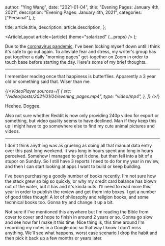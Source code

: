 
  author: "Ying Wang",
  date: "2021-01-04",
  title: "Evening Pages: January 4th, 2021",
  description: "Evening Pages: January 4th, 2021",
  categories: ["Personal"],
};

  title: article.title,
  description: article.description,
};

  <ArticleLayout article={article} theme="solarized" {...props} />
);

Due to the [coronavirus
pandemic](https://en.wikipedia.org/wiki/2019-20_coronavirus_pandemic), I've been
locking myself down until I think it's safe to go out again. To alleviate fear
and stress, my writer's group has put together a daily "morning pages"
get-together on Zoom in order to touch base before starting the day. Here's some
of my brief thoughts.

---

I remember reading once that happiness is butterflies. Apparently a 3 year old
or something said that. Wiser than me.

{/_<VideoPlayer
sources={[
{
src: "/video/posts/2021/01/04/evening_pages.mp4",
type: "video/mp4",
},
]}
/>_/}

Heehee. Doggee.

Also not sure whether Reddit is now only providing 240p video for export or
something, but video quality seems to have declined. Man if they keep this up I
might have to go somewhere else to find my cute animal pictures and videos.

---

I don't think anything was as grueling as doing all that manual data entry over
this past long weekend. It was long in hours spent and long in hours perceived.
Somehow I managed to get it done, but then fell into a bit of a stupor on
Sunday. So I still have 3 reports I need to do for my year in review, and then I
can start looking at apps I want to build or keep building.

I've been purchasing a goodly number of books recently. I'm not sure how the
stack grew so big so quickly, or why my credit card balance has blown out of the
water, but it has and it's kinda nuts. I'll need to read more this year in order
to publish the review and get them into boxes. I got a number of good titles
though! A lot of philosophy and religion books, and some technical books too.
Gonna try and change it up a bit.

Not sure if I've mentioned this anywhere but I'm reading the Bible from cover to
cover and hope to finish in around 2 years or so. Gonna go slow and see how far
I make it this time. Nice thing is, this time around I'm recording my notes in a
Google doc so that way I know I don't miss anything. We'll see what happens,
worst case scenario I drop the habit and then pick it back up a few months or
years later.
